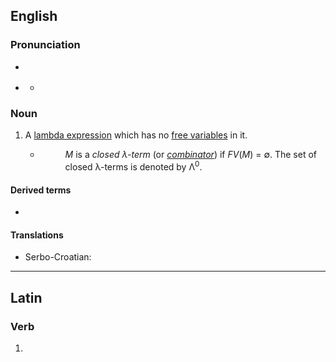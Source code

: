 ==English==
{{wikipedia}}

===Pronunciation===
* {{a|UK}} {{IPA|en|/ˈkɒm.bɪˌneɪ.tə(ɹ)/}}
* {{a|US}} {{IPA|en|/ˈkɑm.bɪˌneɪ.tɚ/|[ˈkɑm.bɪˌneɪ.ɾɚ]}}
** {{audio|en|en-us-combinator.ogg|Audio (US)}}

===Noun===
{{en-noun}}

# {{lb|en|computer science}} A [[lambda expression]] which has no [[free variable]]s in it.
#* {{quote-web
|en
|date=1991-12-20
|author=Henk P. Barendregt
|title=Lambda Calculi With Types
|site=ftp.cs.ru.nl
|url=ftp://ftp.cs.ru.nl/pub/CompMath.Found/HBK.ps
|accessdate=2012-07-15
}}
#*: ''M'' is a ''closed &lambda;-term'' (or ''[[combinator]]'') if ''FV''(''M'') = ∅. The set of closed &lambda;-terms is denoted by &Lambda;<sup>0</sup>.

====Derived terms====
* {{l|en|supercombinator}}

====Translations====
{{trans-top|lambda expression with no free variables}}
* Serbo-Croatian: {{t+|sh|kombinator|m}}
{{trans-mid}}
{{trans-bottom}}

----

==Latin==

===Verb===
{{la-verb-form|combīnātor}}

# {{inflection of|la|combīnō||2//3|s|futr|pasv|impr}}